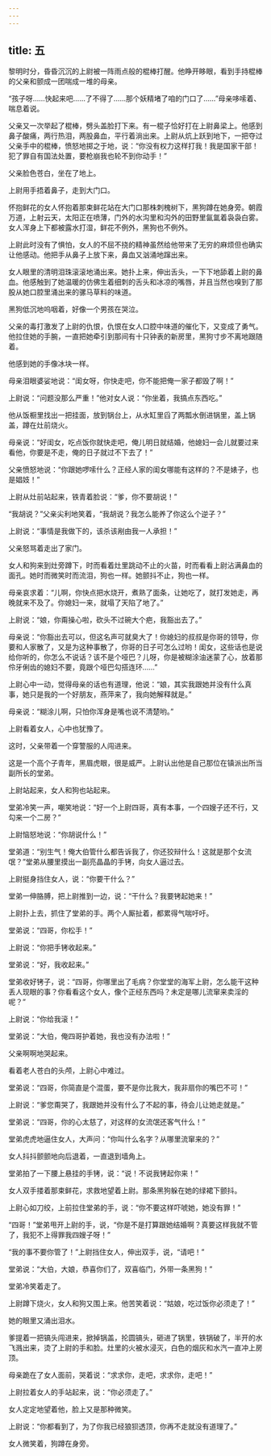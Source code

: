 ```yaml
---
---
---
```

title: 五
---



黎明时分，昏昏沉沉的上尉被一阵雨点般的棍棒打醒。他睁开眵眼，看到手持棍棒的父亲和颤成一团喘成一堆的母亲。

“孩子呀……快起来吧……了不得了……那个妖精堵了咱的门口了……”母亲哆嗦着、喘息着说。

父亲又一次举起了棍棒，劈头盖脸打下来。有一棍子恰好打在上尉鼻梁上。他感到鼻子酸痛，两行热泪，两股鼻血，平行着淌出来。上尉从炕上跃到地下，一把夺过父亲手中的棍棒，愤怒地掷之于地，说：“你没有权力这样打我！我是国家干部！犯了罪自有国法处置，要枪崩我也轮不到你动手！”

父亲脸色苍白，坐在了地上。

上尉用手捂着鼻子，走到大门口。

怀抱鲜花的女人怀抱着那束鲜花站在大门口那株刺槐树下，黑狗蹲在她身旁。朝霞万道，上射云天，太阳正在喷薄，门外的水沟里和沟外的田野里氤氲着袅袅白雾。女人浑身上下都被露水打湿，鲜花不例外，黑狗也不例外。

上尉此时没有了惧怕，女人的不屈不挠的精神虽然给他带来了无穷的麻烦但也确实让他感动。他把手从鼻子上放下来，鼻血又汹涌地蹿出来。

女人眼里的清明泪珠滚滚地涌出来。她扑上来，伸出舌头，一下下地舔着上尉的鼻血。他感触到了她温暖的仿佛生着细刺的舌头和冰凉的嘴唇，并且当然也嗅到了那股从她口腔里涌出来的骡马草料的味道。

黑狗低沉地呜咽着，好像一个男孩在哭泣。

父亲的毒打激发了上尉的仇恨，仇恨在女人口腔中味道的催化下，又变成了勇气。他拉住她的手腕，一直把她牵引到那间有十只钟表的新房里，黑狗寸步不离地跟随着。

他感到她的手像冰块一样。

母亲泪眼婆娑地说：“闺女呀，你快走吧，你不能把俺一家子都毁了啊！”

上尉说：“问题没那么严重！”他对女人说：“你坐着，我搞点东西吃。”

他从饭橱里找出一把挂面，放到锅台上，从水缸里舀了两瓢水倒进锅里，盖上锅盖，蹲在灶前烧火。

母亲说：“好闺女，吃点饭你就快走吧，俺儿明日就结婚，他媳妇一会儿就要过来看他，你要是不走，俺的日子就过不下去了！”

父亲愤怒地说：“你跟她啰嗦什么？正经人家的闺女哪能有这样的？不是婊子，也是娼妓！”

上尉从灶前站起来，铁青着脸说：“爹，你不要胡说！”

“我胡说？”父亲尖利地笑着，“我胡说？我怎么能养了你这么个逆子？”

上尉说：“事情是我做下的，该杀该剐由我一人承担！”

父亲怒骂着走出了家门。

女人和狗来到灶旁蹲下，时而看着灶里跳动不止的火苗，时而看看上尉沾满鼻血的面孔。她时而微笑时而流泪，狗也一样。她颤抖不止，狗也一样。

母亲哀求着：“儿啊，你快点把水烧开，煮熟了面条，让她吃了，就打发她走，再晚就来不及了。你媳妇一来，就塌了天陷了地了。”

上尉说：“娘，你甭操心啦，砍头不过碗大个疤，我豁出去了。”

母亲说：“你豁出去可以，但这名声可就臭大了！你媳妇的叔叔是你哥的领导，你要和人家散了，又是为这种事散了，你哥的日子可怎么过哟！闺女，这些话也是说给你听的，你怎么不说话？该不是个哑巴？儿呀，你是被糊涂油迷蒙了心，放着那伶牙俐齿的媳妇不要，竟跟个哑巴勾搭连环……”

上尉心中一动，觉得母亲的话也有道理，他说：“娘，其实我跟她并没有什么真事，她只是我的一个好朋友，燕萍来了，我向她解释就是。”

母亲说：“糊涂儿啊，只怕你浑身是嘴也说不清楚哟。”

上尉看着女人，心中也犹豫了。

这时，父亲带着一个穿警服的人闯进来。

这是一个高个子青年，黑眉虎眼，很是威严。上尉认出他是自己那位在镇派出所当副所长的堂弟。

上尉站起来，女人和狗也站起来。

堂弟冷笑一声，嘲笑地说：“好一个上尉四哥，真有本事，一个四嫂子还不行，又勾来一个二房？”

上尉恼怒地说：“你胡说什么！”

堂弟道：“别生气！俺大伯管什么都告诉我了，你还狡辩什么！这就是那个女流氓？”堂弟从腰里摸出一副亮晶晶的手铐，向女人逼过去。

上尉挺身挡住女人，说：“你要干什么？”

堂弟一伸胳膊，把上尉推到一边，说：“干什么？我要铐起她来！”

上尉扑上去，抓住了堂弟的手。两个人厮扯着，都累得气喘吁吁。

堂弟说：“四哥，你松手！”

上尉说：“你把手铐收起来。”

堂弟说：“好，我收起来。”

堂弟收好铐子，说：“四哥，你哪里出了毛病？你堂堂的海军上尉，怎么能干这种丢人现眼的事？你看看这个女人，像个正经东西吗？未定是哪儿流窜来卖淫的呢？”

上尉说：“你给我滚！”

堂弟说：“大伯，俺四哥护着她，我也没有办法啦！”

父亲啊啊地哭起来。

看着老人苍白的头颅，上尉心中难过。

堂弟说：“四哥，你简直是个混蛋，要不是你比我大，我非扇你的嘴巴不可！”

上尉说：“爹您甭哭了，我跟她并没有什么了不起的事，待会儿让她走就是。”

堂弟说：“四哥，你的心太慈了，对这样的女流氓还客气什么！”

堂弟虎虎地逼住女人，大声问：“你叫什么名字？从哪里流窜来的？”

女人抖抖颤颤地向后退着，一直退到墙角上。

堂弟拍了一下腰上悬挂的手铐，说：“说！不说我铐起你来！”

女人双手搂着那束鲜花，求救地望着上尉。那条黑狗躲在她的绿裙下颤抖。

上尉心如刀绞，上前拉住堂弟的手，说：“你不要这样吓唬她，她没有罪！”

“四哥！”堂弟甩开上尉的手，说，“你是不是打算跟她结婚啊？真要这样我就不管了，我犯不上得罪我四嫂子呀！”

“我的事不要你管了！”上尉挡住女人，伸出双手，说，“请吧！”

堂弟说：“大伯，大娘，恭喜你们了，双喜临门，外带一条黑狗！”

堂弟冷笑着走了。

上尉蹲下烧火，女人和狗又围上来。他苦笑着说：“姑娘，吃过饭你必须走了！”

她的眼里又涌出泪水。

爹提着一把镐头闯进来，掀掉锅盖，抡圆镐头，砸进了锅里，铁锅破了，半开的水飞溅出来，烫了上尉的手和脸。灶里的火被水浸灭，白色的烟灰和水汽一直冲上房顶。

母亲跪在了女人面前，哭着说：“求求你，走吧，求求你，走吧！”

上尉拉着女人的手站起来，说：“你必须走了。”

女人定定地望着他，脸上又是那种微笑。

上尉说：“你都看到了，为了你我已经狼狈透顶，你再不走就没有道理了。”

女人微笑着，狗蹲在身旁。